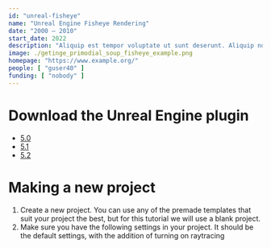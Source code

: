 ```yaml
---
id: "unreal-fisheye"
name: "Unreal Engine Fisheye Rendering"
date: "2000 – 2010"
start_date: 2022
description: "Aliquip est tempor voluptate ut sunt deserunt. Aliquip nostrud fugiat ipsum aliquip nulla exercitation ea qui laborum. Commodo cupidatat nostrud tempor veniam."
image: ./getinge_primodial_soup_fisheye_example.png
homepage: "https://www.example.org/"
people: [ "guser40" ]
funding: [ "nobody" ]
---
```


# Download the Unreal Engine plugin 
- [5.0](/content/projects/unreal_engine_fisheye_rendering/FisheyeRenderSetup_5_0.zip)
- [5.1](/content/projects/unreal_engine_fisheye_rendering/FisheyeRenderSetup_5_1.zip)
- [5.2](/content/projects/unreal_engine_fisheye_rendering/FisheyeRenderSetup_5_2.zip)

# Making a new project
1. Create a new project. You can use any of the premade templates that suit your project the best, but for this tutorial we will use a blank project.
2. Make sure you have the following settings in your project. It should be the default settings, with the addition of turning on raytracing



